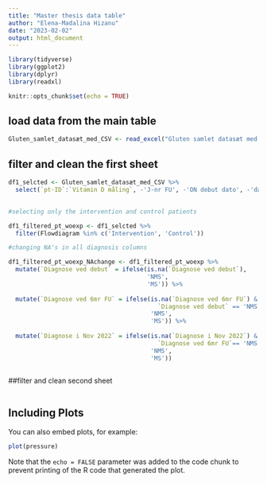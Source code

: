 ```yaml
---
title: "Master thesis data table"
author: "Elena-Madalina Hizanu"
date: "2023-02-02"
output: html_document
---
```

```r

library(tidyverse)
library(ggplot2)
library(dplyr)
library(readxl)
```

```r
knitr::opts_chunk$set(echo = TRUE)
```

## load data from the main table

```r

Gluten_samlet_datasæt_med_CSV <- read_excel("Gluten samlet datasæt med CSV.xlsx", sheet = 'Debut')

```

## filter and clean the first sheet

```r

df1_selcted <- Gluten_samlet_datasæt_med_CSV %>%
  select(`pt-ID`:`Vitamin D måling`, -'J-nr FU', -'ON debut dato', -'dato for MS diagnose', -`MR gluten t0`, -`Første MR`, -`MS-relevant Historik`, -`Lumbalpunktur dato`, -`Vitamin D dato`)
  

#selecting only the intervention and control patients

df1_filtered_pt_woexp <- df1_selcted %>%
  filter(Flowdiagram %in% c('Intervention', 'Control'))

#changing NA's in all diagnosis columns

df1_filtered_pt_woexp_NAchange <- df1_filtered_pt_woexp %>%
  mutate(`Diagnose ved debut` = ifelse(is.na(`Diagnose ved debut`), 
                                       'NMS', 
                                       'MS')) %>%
  
  mutate(`Diagnose ved 6mr FU` = ifelse(is.na(`Diagnose ved 6mr FU`) &
                                          `Diagnose ved debut` == 'NMS',
                                        'NMS',
                                        'MS')) %>%
  
  mutate(`Diagnose i Nov 2022` = ifelse(is.na(`Diagnose i Nov 2022`) &
                                          `Diagnose ved 6mr FU`== 'NMS',
                                        'NMS',
                                        'MS'))
        
```

##filter and clean second sheet

```r



```

## Including Plots

You can also embed plots, for example:

```r
plot(pressure)
```

Note that the `echo = FALSE` parameter was added to the code chunk to prevent printing of the R code that generated the plot.
